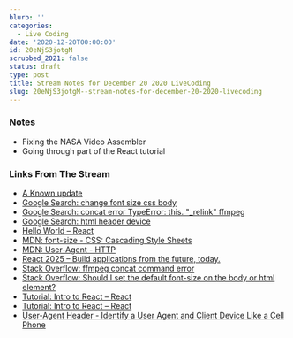 ```yaml
---
blurb: ''
categories:
  - Live Coding
date: '2020-12-20T00:00:00'
id: 20eNjS3jotgM
scrubbed_2021: false
status: draft
type: post
title: Stream Notes for December 20 2020 LiveCoding
slug: 20eNjS3jotgM--stream-notes-for-december-20-2020-livecoding
---
```


### Notes

- Fixing the NASA Video Assembler
- Going through part of the React tutorial


### Links From The Stream

- [A Known update](https://werd.io/2020/a-known-update)
- [Google Search: change font size css body](https://www.google.com/search?newwindow=1&client=safari&rls=en&ei=SfTfX-2HIpGc5wLSvqZI&q=change+font+size+css+body+&oq=change+font+size+css+body+&gs_lcp=CgZwc3ktYWIQAzIJCAAQyQMQFhAeOgQIABBHOgUIABDJAzoCCAA6BggAEBYQHlDcDViCF2C7GGgAcAJ4AIABWYgB7wOSAQE2mAEAoAEBqgEHZ3dzLXdpesgBCMABAQ&sclient=psy-ab&ved=0ahUKEwit0J2q8N3tAhURzlkKHVKfCQkQ4dUDCAw&uact=5)
- [Google Search: concat error TypeError: this. "_relink" ffmpeg](https://www.google.com/search?newwindow=1&client=safari&rls=en&q=concat+error+TypeError:+this.+%22_relink%22+ffmpeg&sa=X&ved=2ahUKEwjr0s7G993tAhVC11kKHbJhBiAQ5t4CMAJ6BAgCEAk&biw=1152&bih=587)
- [Google Search: html header device](https://www.google.com/search?client=safari&rls=en&q=html+header+device&ie=UTF-8&oe=UTF-8)
- [Hello World – React](https://reactjs.org/docs/hello-world.html)
- [MDN: font-size - CSS: Cascading Style Sheets](https://developer.mozilla.org/en-US/docs/Web/CSS/font-size)
- [MDN: User-Agent - HTTP](https://developer.mozilla.org/en-US/docs/Web/HTTP/Headers/User-Agent)
- [React 2025 – Build applications from the future, today.](https://react2025.com/)
- [Stack Overflow: ffmpeg concat command error](https://stackoverflow.com/questions/44642227/ffmpeg-concat-command-error)
- [Stack Overflow: Should I set the default font-size on the body or html element?](https://stackoverflow.com/questions/6905834/should-i-set-the-default-font-size-on-the-body-or-html-element)
- [Tutorial: Intro to React – React](https://reactjs.org/tutorial/tutorial.html#completing-the-game)
- [Tutorial: Intro to React – React](https://reactjs.org/tutorial/tutorial.html#adding-time-travel)
- [User-Agent Header - Identify a User Agent and Client Device Like a Cell Phone](https://www.developershome.com/wap/detection/detection.asp?page=userAgentHeader)
